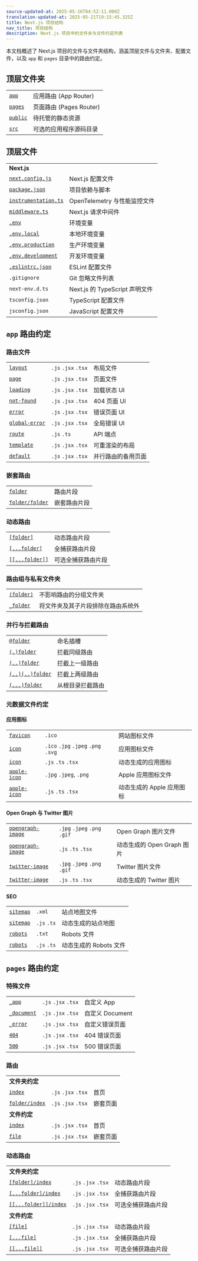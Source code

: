 ```yaml
---
source-updated-at: 2025-05-16T04:52:11.000Z
translation-updated-at: 2025-05-21T19:15:45.325Z
title: Next.js 项目结构
nav_title: 项目结构
description: Next.js 项目中的文件夹与文件约定列表
---
```


本文档概述了 Next.js 项目的文件与文件夹结构，涵盖顶层文件与文件夹、配置文件，以及 `app` 和 `pages` 目录中的路由约定。

## 顶层文件夹

|                                                                          |                                    |
| ------------------------------------------------------------------------ | ---------------------------------- |
| [`app`](/docs/app/building-your-application/routing)                     | 应用路由 (App Router)              |
| [`pages`](/docs/pages/building-your-application/routing)                 | 页面路由 (Pages Router)            |
| [`public`](/docs/app/building-your-application/optimizing/static-assets) | 待托管的静态资源                   |
| [`src`](/docs/app/building-your-application/configuring/src-directory)   | 可选的应用程序源码目录             |

## 顶层文件

|                                                                                             |                                         |
| ------------------------------------------------------------------------------------------- | --------------------------------------- |
| **Next.js**                                                                                 |                                         |
| [`next.config.js`](/docs/app/api-reference/next-config-js)                                  | Next.js 配置文件                        |
| [`package.json`](/docs/getting-started/installation#manual-installation)                    | 项目依赖与脚本                          |
| [`instrumentation.ts`](/docs/app/building-your-application/optimizing/instrumentation)      | OpenTelemetry 与性能监控文件            |
| [`middleware.ts`](/docs/app/building-your-application/routing/middleware)                   | Next.js 请求中间件                      |
| [`.env`](/docs/app/building-your-application/configuring/environment-variables)             | 环境变量                                |
| [`.env.local`](/docs/app/building-your-application/configuring/environment-variables)       | 本地环境变量                            |
| [`.env.production`](/docs/app/building-your-application/configuring/environment-variables)  | 生产环境变量                            |
| [`.env.development`](/docs/app/building-your-application/configuring/environment-variables) | 开发环境变量                            |
| [`.eslintrc.json`](/docs/app/building-your-application/configuring/eslint)                  | ESLint 配置文件                         |
| `.gitignore`                                                                                | Git 忽略文件列表                        |
| `next-env.d.ts`                                                                             | Next.js 的 TypeScript 声明文件          |
| `tsconfig.json`                                                                             | TypeScript 配置文件                     |
| `jsconfig.json`                                                                             | JavaScript 配置文件                     |

## `app` 路由约定

### 路由文件

|                                                                                 |                     |                              |
| ------------------------------------------------------------------------------- | ------------------- | ---------------------------- |
| [`layout`](/docs/app/api-reference/file-conventions/layout)                     | `.js` `.jsx` `.tsx` | 布局文件                     |
| [`page`](/docs/app/api-reference/file-conventions/page)                         | `.js` `.jsx` `.tsx` | 页面文件                     |
| [`loading`](/docs/app/api-reference/file-conventions/loading)                   | `.js` `.jsx` `.tsx` | 加载状态 UI                  |
| [`not-found`](/docs/app/api-reference/file-conventions/not-found)               | `.js` `.jsx` `.tsx` | 404 页面 UI                  |
| [`error`](/docs/app/api-reference/file-conventions/error)                       | `.js` `.jsx` `.tsx` | 错误页面 UI                  |
| [`global-error`](/docs/app/api-reference/file-conventions/error#global-errorjs) | `.js` `.jsx` `.tsx` | 全局错误 UI                  |
| [`route`](/docs/app/api-reference/file-conventions/route)                       | `.js` `.ts`         | API 端点                     |
| [`template`](/docs/app/api-reference/file-conventions/template)                 | `.js` `.jsx` `.tsx` | 可重渲染的布局               |
| [`default`](/docs/app/api-reference/file-conventions/default)                   | `.js` `.jsx` `.tsx` | 并行路由的备用页面           |

### 嵌套路由

|                                                                              |                      |
| ---------------------------------------------------------------------------- | -------------------- |
| [`folder`](/docs/app/building-your-application/routing#route-segments)       | 路由片段             |
| [`folder/folder`](/docs/app/building-your-application/routing#nested-routes) | 嵌套路由片段         |

### 动态路由

|                                                                                                           |                                  |
| --------------------------------------------------------------------------------------------------------- | -------------------------------- |
| [`[folder]`](/docs/app/building-your-application/routing/dynamic-routes#convention)                       | 动态路由片段                     |
| [`[...folder]`](/docs/app/building-your-application/routing/dynamic-routes#catch-all-segments)            | 全捕获路由片段                   |
| [`[[...folder]]`](/docs/app/building-your-application/routing/dynamic-routes#optional-catch-all-segments) | 可选全捕获路由片段               |

### 路由组与私有文件夹

|                                                                                     |                                                  |
| ----------------------------------------------------------------------------------- | ------------------------------------------------ |
| [`(folder)`](/docs/app/building-your-application/routing/route-groups#convention)   | 不影响路由的分组文件夹                           |
| [`_folder`](/docs/app/building-your-application/routing/colocation#private-folders) | 将文件夹及其子片段排除在路由系统外               |

### 并行与拦截路由

|                                                                                                |                            |
| ---------------------------------------------------------------------------------------------- | -------------------------- |
| [`@folder`](/docs/app/building-your-application/routing/parallel-routes#convention)            | 命名插槽                   |
| [`(.)folder`](/docs/app/building-your-application/routing/intercepting-routes#convention)      | 拦截同级路由               |
| [`(..)folder`](/docs/app/building-your-application/routing/intercepting-routes#convention)     | 拦截上一级路由             |
| [`(..)(..)folder`](/docs/app/building-your-application/routing/intercepting-routes#convention) | 拦截上两级路由             |
| [`(...)folder`](/docs/app/building-your-application/routing/intercepting-routes#convention)    | 从根目录拦截路由           |

### 元数据文件约定

#### 应用图标

|                                                                                                                 |                                     |                          |
| --------------------------------------------------------------------------------------------------------------- | ----------------------------------- | ------------------------ |
| [`favicon`](/docs/app/api-reference/file-conventions/metadata/app-icons#favicon)                                | `.ico`                              | 网站图标文件             |
| [`icon`](/docs/app/api-reference/file-conventions/metadata/app-icons#icon)                                      | `.ico` `.jpg` `.jpeg` `.png` `.svg` | 应用图标文件             |
| [`icon`](/docs/app/api-reference/file-conventions/metadata/app-icons#generate-icons-using-code-js-ts-tsx)       | `.js` `.ts` `.tsx`                  | 动态生成的应用图标       |
| [`apple-icon`](/docs/app/api-reference/file-conventions/metadata/app-icons#apple-icon)                          | `.jpg` `.jpeg`, `.png`              | Apple 应用图标文件       |
| [`apple-icon`](/docs/app/api-reference/file-conventions/metadata/app-icons#generate-icons-using-code-js-ts-tsx) | `.js` `.ts` `.tsx`                  | 动态生成的 Apple 应用图标 |

#### Open Graph 与 Twitter 图片

|                                                                                                                             |                              |                            |
| --------------------------------------------------------------------------------------------------------------------------- | ---------------------------- | -------------------------- |
| [`opengraph-image`](/docs/app/api-reference/file-conventions/metadata/opengraph-image#opengraph-image)                      | `.jpg` `.jpeg` `.png` `.gif` | Open Graph 图片文件        |
| [`opengraph-image`](/docs/app/api-reference/file-conventions/metadata/opengraph-image#generate-images-using-code-js-ts-tsx) | `.js` `.ts` `.tsx`           | 动态生成的 Open Graph 图片 |
| [`twitter-image`](/docs/app/api-reference/file-conventions/metadata/opengraph-image#twitter-image)                          | `.jpg` `.jpeg` `.png` `.gif` | Twitter 图片文件           |
| [`twitter-image`](/docs/app/api-reference/file-conventions/metadata/opengraph-image#generate-images-using-code-js-ts-tsx)   | `.js` `.ts` `.tsx`           | 动态生成的 Twitter 图片    |

#### SEO

|                                                                                             |             |                       |
| ------------------------------------------------------------------------------------------- | ----------- | --------------------- |
| [`sitemap`](/docs/app/api-reference/file-conventions/metadata/sitemap#static-sitemapxml)    | `.xml`      | 站点地图文件          |
| [`sitemap`](/docs/app/api-reference/file-conventions/metadata/sitemap#generate-a-sitemap)   | `.js` `.ts` | 动态生成的站点地图    |
| [`robots`](/docs/app/api-reference/file-conventions/metadata/robots#static-robotstxt)       | `.txt`      | Robots 文件           |
| [`robots`](/docs/app/api-reference/file-conventions/metadata/robots#generate-a-robots-file) | `.js` `.ts` | 动态生成的 Robots 文件 |

## `pages` 路由约定

### 特殊文件

|                                                                                                             |                     |                   |
| ----------------------------------------------------------------------------------------------------------- | ------------------- | ----------------- |
| [`_app`](/docs/pages/building-your-application/routing/custom-app)                                          | `.js` `.jsx` `.tsx` | 自定义 App        |
| [`_document`](/docs/pages/building-your-application/routing/custom-document)                                | `.js` `.jsx` `.tsx` | 自定义 Document   |
| [`_error`](/docs/pages/building-your-application/routing/custom-error#more-advanced-error-page-customizing) | `.js` `.jsx` `.tsx` | 自定义错误页面    |
| [`404`](/docs/pages/building-your-application/routing/custom-error#404-page)                                | `.js` `.jsx` `.tsx` | 404 错误页面      |
| [`500`](/docs/pages/building-your-application/routing/custom-error#500-page)                                | `.js` `.jsx` `.tsx` | 500 错误页面      |

### 路由

|                                                                                                |                     |             |
| ---------------------------------------------------------------------------------------------- | ------------------- | ----------- |
| **文件夹约定**                                                                                 |                     |             |
| [`index`](/docs/pages/building-your-application/routing/pages-and-layouts#index-routes)        | `.js` `.jsx` `.tsx` | 首页        |
| [`folder/index`](/docs/pages/building-your-application/routing/pages-and-layouts#index-routes) | `.js` `.jsx` `.tsx` | 嵌套页面    |
| **文件约定**                                                                                   |                     |             |
| [`index`](/docs/pages/building-your-application/routing/pages-and-layouts#index-routes)        | `.js` `.jsx` `.tsx` | 首页        |
| [`file`](/docs/pages/building-your-application/routing/pages-and-layouts)                      | `.js` `.jsx` `.tsx` | 嵌套页面    |

### 动态路由

|                                                                                                                   |                     |                                  |
| ----------------------------------------------------------------------------------------------------------------- | ------------------- | -------------------------------- |
| **文件夹约定**                                                                                                    |                     |                                  |
| [`[folder]/index`](/docs/pages/building-your-application/routing/dynamic-routes)                                  | `.js` `.jsx` `.tsx` | 动态路由片段                     |
| [`[...folder]/index`](/docs/pages/building-your-application/routing/dynamic-routes#catch-all-segments)            | `.js` `.jsx` `.tsx` | 全捕获路由片段                   |
| [`[[...folder]]/index`](/docs/pages/building-your-application/routing/dynamic-routes#optional-catch-all-segments) | `.js` `.jsx` `.tsx` | 可选全捕获路由片段               |
| **文件约定**                                                                                                      |                     |                                  |
| [`[file]`](/docs/pages/building-your-application/routing/dynamic-routes)                                          | `.js` `.jsx` `.tsx` | 动态路由片段                     |
| [`[...file]`](/docs/pages/building-your-application/routing/dynamic-routes#catch-all-segments)                    | `.js` `.jsx` `.tsx` | 全捕获路由片段                   |
| [`[[...file]]`](/docs/pages/building-your-application/routing/dynamic-routes#optional-catch-all-segments)         | `.js` `.jsx` `.tsx` | 可选全捕获路由片段               |